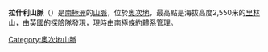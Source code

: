 {{unreferenced|time=2013-10-27T06:39:05+00:00}}
{{coord|77|54|S|159|33|E|source:GNIS|display=title}}

'''拉什利山脈'''（{{lang-en|Lashly Mountains}}）是[[南極洲|南極洲]]的[[山脈|山脈]]，位於[[奧次地|奧次地]]，最高點是海拔高度2,550米的[[里林山|里林山]]，由[[英國|英國]]的探險隊發現，現時由[[南極條約體系|南極條約體系]]管理。

{{DEFAULTSORT:Lashly Mountains}}
[[Category:奧次地山脈|Category:奧次地山脈]]


{{OatesLand-geo-stub}}
